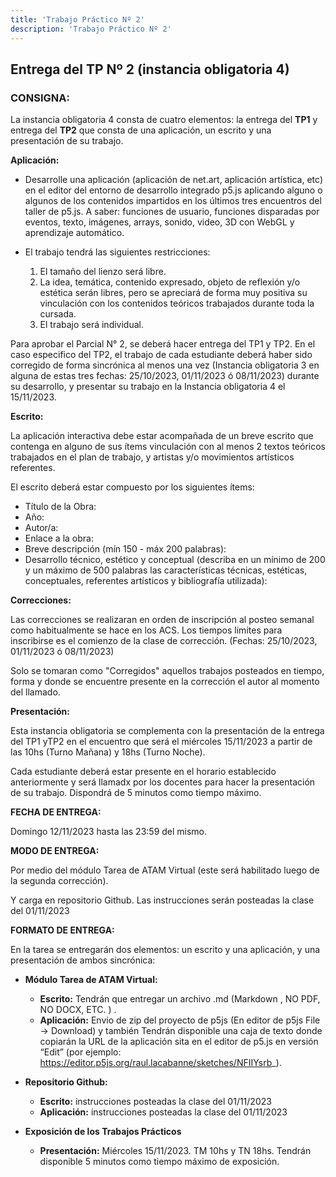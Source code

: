 ```yaml
---
title: 'Trabajo Práctico Nº 2'
description: 'Trabajo Práctico Nº 2'
---
```


## Entrega del TP Nº 2 (instancia obligatoria 4)

### CONSIGNA:

La instancia obligatoria 4 consta de cuatro elementos: la entrega del **TP1** y entrega del **TP2** que consta de una aplicación, un escrito y una presentación de su trabajo.

**Aplicación:**

- Desarrolle una aplicación (aplicación de net.art, aplicación artística, etc) en el editor del entorno de desarrollo integrado p5.js aplicando alguno o algunos de los contenidos impartidos en los últimos tres encuentros del taller de p5.js. A saber: funciones de usuario, funciones disparadas por eventos, texto, imágenes, arrays, sonido, video, 3D con WebGL y aprendizaje automático.

- El trabajo tendrá las siguientes restricciones:

  1.  El tamaño del lienzo será libre.
  2.  La idea, temática, contenido expresado, objeto de reflexión y/o estética serán libres, pero se apreciará de forma muy positiva su vinculación con los contenidos teóricos trabajados durante toda la cursada.
  3. El trabajo será individual.

Para aprobar el Parcial N° 2,  se deberá hacer entrega del TP1 y TP2. En el caso especifico del TP2, el trabajo de cada estudiante deberá haber sido corregido de forma sincrónica al menos una vez (Instancia obligatoria 3 en alguna de estas tres fechas: 25/10/2023, 01/11/2023 ó 08/11/2023) durante su desarrollo, y presentar su trabajo en la Instancia obligatoria 4 el 15/11/2023.

**Escrito:**

La aplicación interactiva debe estar acompañada de un breve escrito que contenga en alguno de sus ítems vinculación con al menos 2 textos teóricos trabajados en el plan de trabajo, y artistas y/o movimientos artísticos referentes.

El escrito deberá estar compuesto por los siguientes ítems:

- Título de la Obra:
- Año:
- Autor/a:
- Enlace a la obra:
- Breve descripción (mín 150 - máx 200 palabras):
- Desarrollo técnico, estético y conceptual (describa en un mínimo de 200 y un máximo de 500 palabras las características técnicas, estéticas, conceptuales, referentes artísticos y bibliografía utilizada):

**Correcciones:**

Las correcciones se realizaran en orden de inscripción al posteo semanal como habitualmente se hace en los ACS. Los tiempos limites para inscribirse es el comienzo de la clase de corrección. (Fechas: 25/10/2023, 01/11/2023 ó 08/11/2023) 

Solo se tomaran como "Corregidos" aquellos trabajos posteados en tiempo, forma y donde se encuentre presente en la corrección el autor al momento del llamado.

**Presentación:**

Esta instancia obligatoria se complementa con la presentación de la entrega del TP1 yTP2 en el encuentro que será el miércoles 15/11/2023 a partir de las 10hs (Turno Mañana) y 18hs (Turno Noche).

Cada estudiante deberá estar presente en el horario establecido anteriormente y será llamadx por los docentes para hacer la presentación de su trabajo. Dispondrá de 5 minutos como tiempo máximo.

**FECHA DE ENTREGA:**

Domingo 12/11/2023 hasta las 23:59 del mismo.

**MODO DE ENTREGA:**

Por medio del módulo Tarea de ATAM Virtual (este será habilitado luego de la segunda corrección). 

Y carga en repositorio Github. Las instrucciones serán posteadas la clase del 01/11/2023

**FORMATO DE ENTREGA:**

En la tarea se entregarán dos elementos: un escrito y una aplicación, y una presentación de ambos sincrónica:

- **Módulo Tarea de ATAM Virtual:**

  - **Escrito:** Tendrán que entregar un archivo .md (Markdown , NO PDF, NO DOCX, ETC. ) .
  - **Aplicación:** Envio de zip del proyecto de p5js (En editor de p5js File -> Download)  y también Tendrán disponible una caja de texto donde copiarán la URL de la aplicación sita en el editor de p5.js en versión “Edit” (por ejemplo: https://editor.p5js.org/raul.lacabanne/sketches/NFIIYsrb_).

- **Repositorio Github:**

  - **Escrito:**  instrucciones posteadas la clase del 01/11/2023
  - **Aplicación:**  instrucciones posteadas la clase del 01/11/2023

- **Exposición de los Trabajos Prácticos**

  - **Presentación:** Miércoles 15/11/2023. TM 10hs y TN 18hs. Tendrán disponible 5 minutos como tiempo máximo de exposición.